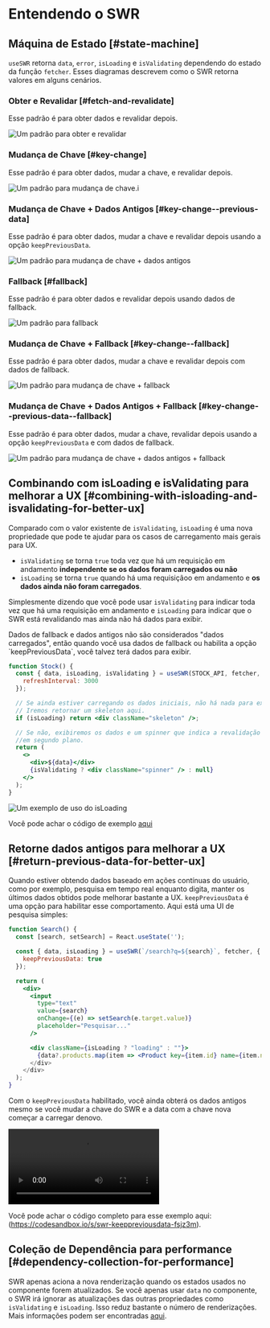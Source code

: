 
# Entendendo o SWR

## Máquina de Estado [#state-machine]

`useSWR` retorna `data`, `error`, `isLoading` e `isValidating` dependendo do estado da função `fetcher`. Esses diagramas descrevem como o SWR retorna valores em alguns cenários.

### Obter e Revalidar [#fetch-and-revalidate]

Esse padrão é para obter dados e revalidar depois.

![Um padrão para obter e revalidar](/img/understanding/fetch-and-revalidate.svg)

### Mudança de Chave [#key-change]

Esse padrão é para obter dados, mudar a chave, e revalidar depois.

![Um padrão para mudança de chave.](/img/understanding/key-change.svg)i

### Mudança de Chave + Dados Antigos [#key-change--previous-data]

Esse padrão é para obter dados, mudar a chave e revalidar depois usando a opção `keepPreviousData`.

![Um padrão para mudança de chave + dados antigos](/img/understanding/key-change-previous-data.svg)

### Fallback [#fallback]

Esse padrão é para obter dados e revalidar depois usando dados de fallback.

![Um padrão para fallback](/img/understanding/fallback.svg)

### Mudança de Chave + Fallback [#key-change--fallback]

Esse padrão é para obter dados, mudar a chave e revalidar depois com dados de fallback.

![Um padrão para mudança de chave + fallback](/img/understanding/key-change-fallback.svg)

### Mudança de Chave + Dados Antigos + Fallback [#key-change--previous-data--fallback]

Esse padrão é para obter dados, mudar a chave, revalidar depois usando a opção `keepPreviousData` e com dados de fallback.

![Um padrão para mudança de chave + dados antigos + fallback](/img/understanding/key-change-previous-data-fallback.svg)

## Combinando com isLoading e isValidating para melhorar a UX [#combining-with-isloading-and-isvalidating-for-better-ux]

Comparado com o valor existente de `isValidating`, `isLoading` é uma nova propriedade que pode te ajudar para os casos de carregamento mais gerais para UX.

- `isValidating` se torna `true` toda vez que há um requisição em andamento **independente se os dados foram carregados ou não**
- `isLoading` se torna `true` quando há uma requisiçãoo em andamento e **os dados ainda não foram carregados**.

Simplesmente dizendo que você pode usar `isValidating` para indicar toda vez que há uma requisição em andamento e `isLoading` para indicar que o SWR está revalidando mas ainda não há dados para exibir.

<Callout emoji="📝">
  Dados de fallback e dados antigos não são considerados "dados carregados", então quando você usa dados de fallback ou habilita a opção `keepPreviousData`, você talvez terá dados para exibir.
</Callout>

```jsx
function Stock() {
  const { data, isLoading, isValidating } = useSWR(STOCK_API, fetcher, {
    refreshInterval: 3000
  });

  // Se ainda estiver carregando os dados iniciais, não há nada para exibir.
  // Iremos retornar um skeleton aqui.
  if (isLoading) return <div className="skeleton" />;

  // Se não, exibiremos os dados e um spinner que indica a revalidação
  //em segundo plano.
  return (
    <>
      <div>${data}</div>
      {isValidating ? <div className="spinner" /> : null}
    </>
  );
}
```

![Um exemplo de uso do isLoading](/img/understanding/isloading.gif)

Você pode achar o código de exemplo [aqui](https://codesandbox.io/s/swr-isloading-jtopow)

## Retorne dados antigos para melhorar a UX [#return-previous-data-for-better-ux]

Quando estiver obtendo dados baseado em ações contínuas do usuário, como por exemplo, pesquisa em tempo real enquanto digita, manter os últimos dados obtidos pode melhorar bastante a UX. `keepPreviousData` é uma opção para habilitar esse comportamento. Aqui está uma UI de pesquisa simples:

```jsx
function Search() {
  const [search, setSearch] = React.useState('');

  const { data, isLoading } = useSWR(`/search?q=${search}`, fetcher, {
    keepPreviousData: true
  });

  return (
    <div>
      <input
        type="text"
        value={search}
        onChange={(e) => setSearch(e.target.value)}
        placeholder="Pesquisar..."
      />

      <div className={isLoading ? "loading" : ""}>
        {data?.products.map(item => <Product key={item.id} name={item.name} />)
      </div>
    </div>
  );
}
```

Com o `keepPreviousData` habilitado, você ainda obterá os dados antigos mesmo se você mudar a chave do SWR e a data com a chave nova começar a carregar denovo.

<Video
  src="https://user-images.githubusercontent.com/3676859/163695903-a3eb1259-180e-41e0-821e-21c320201194.mp4"
  caption="Manter resultados de busca antigos quando keepPreviousData estiver habilitado"
  ratio={640/730}
/>

Você pode achar o código completo para esse exemplo aqui: (https://codesandbox.io/s/swr-keeppreviousdata-fsjz3m).

## Coleção de Dependência para performance [#dependency-collection-for-performance]

SWR apenas aciona a nova renderização quando os estados usados no componente forem atualizados. Se você apenas usar `data` no componente, o SWR irá ignorar as atualizações das outras propriedades como `isValidating` e `isLoading`. Isso reduz bastante o número de renderizações. Mais informações podem ser encontradas [aqui](/docs/advanced/performance#dependency-collection).
